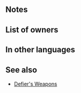 {{Weapon Infobox
|tagid=SID_向日葵の弓
|weaponName=Sunflower Bow
|weaponType=Bow
|userVersion1=Bow
|userVersion2=Arrow
|might=8
|range=2
|effectiveness=Flying
|effect=Effective against flying foes. At start of combat, if foe's HP ≥ 75%, grants Def+5 to unit and inflicts Def-5 on foe during combat, and also, if foe has Def bonus, grants bonus to unit's Def and inflicts penalty on foe's Def during combat = current bonus on foe's Def. Calculates each stat bonus independently.
|cost=200
|exclusive=0
|statModifiers=0,8,0,0,0
|required=Steel Bow
|next=
|promotionRarity=5
|promotionTier=1
|intID=2608
|sort=92000
|value=11
|timingID=1
|abilityID=243
|limit1ID=53
|properties=
}}
==Notes==
{{Effective damage bonus|flying}}
{{TemporaryBufffromBonus|source=foe}}
{{TemporaryDebufffromBonus|source=foe}}
==List of owners==
{{Skill Hero List}}
==In other languages==
{{OtherLanguages
|japanese=向日葵の弓
|german=Sommerbogen
|spanishEU=Arco girasol
|spanishLA=Arco girasol
|french=Arc tournesol
|italian=Arco girasole
|chineseTW=向日葵之弓
|portuguese=Arco girassol
}}
==See also==
{{See also skills|cond=Description LIKE '%if foe has%bonus%grants%inflicts%' AND Exclusive='1' AND WikiName NOT LIKE '%defier%'}}
* [[Skill families/Weapons#Defier's|Defier's Weapons]]
{{Weapons Navbox}}